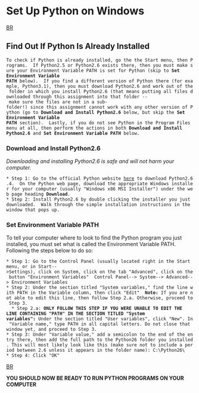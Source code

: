 = Set Up Python on Windows =
[[BR]]

== Find Out If Python Is Already Installed ==

 To check if Python is already installed, go the the Start menu, then Programs.  If Python2.5 or Python2.6 exists there, then you must make sure your Environment Variable PATH is set for Python (skip to '''Set Environment Variable PATH''' below).  If you find a different version of Python there (for example, Python3.1), then you must download Python2.6 and work out of the folder in which you install Python2.6 (that means putting all files downloaded through this assignment into that folder -- make sure the files are not in a sub-folder!) since this assignment cannot work with any other version of Python (go to '''Download and Install Python2.6''' below, but skip the '''Set Environment Variable PATH''' section).  Lastly, if you do not see Python in the Program Files menu at all, then perform the actions in both '''Download and Install Python2.6''' and '''Set Environment Variable PATH''' below.


=== Download and Install Python2.6 ===
''Downloading and installing Python2.6 is safe and will not harm your computer.''

 * Step 1: Go to the official Python website [http://www.python.org/download/releases/2.6.4/ here] to download Python2.6.4.  On the Python web page, download the appropriate Windows installer for your computer (usually "Windows x86 MSI Installer") under the web page heading '''Download'''.
 * Step 2: Install Python2.6 by double clicking the installer you just downloaded.  Walk through the simple installation instructions in the window that pops up.


=== Set Environment Variable PATH ===
To tell your computer where to look to find the Python program you just installed, you must set what is called the Environment Variable PATH.  Following the steps below to do so:

 * Step 1: Go to the Control Panel (usually located right in the Start menu, or in Start-->Settings), click on System, click on the tab "Advanced", click on the button "Environment Variables"  Control Panel--> System--> Advanced--> Environment Variables
 * Step 2: Under the section titled "System variables," find the line with PATH in the Variable column, then click "Edit"  '''Note:''' If you are not able to edit this line, then follow Step 2.a. Otherwise, proceed to Step 3.
   * Step 2.a: '''ONLY FOLLOW THIS STEP IF YOU WERE UNABLE TO EDIT THE LINE CONTAINING "PATH" IN THE SECTION TITLED "System variables":''' Under the section titled "User variables", click "New". In "Variable name," type PATH in all capital letters. Do not close that window yet, and proceed to Step 3.
 * Step 3: Under "Variable value," add a semicolon to the end of the entry there, then add the full path to the Python26 folder you installed. This will most likely look like this (make sure not to include a period between 2.6 unless it appears in the folder name): C:\Python26\
 * Step 4: Click "OK"
[[BR]]

'''YOU SHOULD NOW BE READY TO RUN PYTHON PROGRAMS ON YOUR COMPUTER'''

